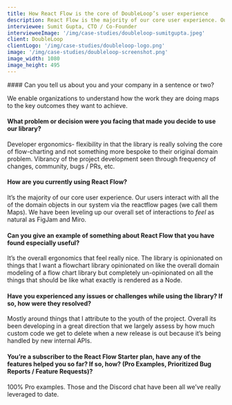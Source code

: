 ```yaml
---
title: How React Flow is the core of DoubleLoop’s user experience
description: React Flow is the majority of our core user experience. Our users interact with all the of the domain objects in our system via the React Flow pages. We have been leveling up our overall set of to feel as natural as FigJam and Miro.
interviewee: Sumit Gupta, CTO / Co-Founder
intervieweeImage: '/img/case-studies/doubleloop-sumitgupta.jpeg'
client: DoubleLoop
clientLogo: '/img/case-studies/doubleloop-logo.png'
image: '/img/case-studies/doubleloop-screenshot.png'
image_width: 1080
image_height: 495
---
```



<CaseStudyLayout>
#### Can you tell us about you and your company in a sentence or two?

We enable organizations to understand how the work they are doing maps to the key outcomes they want to achieve.

#### What problem or decision were you facing that made you decide to use our library?

Developer ergonomics- flexibility in that the library is really solving the core of flow-charting and not something more bespoke to their original domain problem. Vibrancy of the project development seen through frequency of changes, community, bugs / PRs, etc.

#### How are you currently using React Flow?

It’s the majority of our core user experience. Our users interact with all the of the domain objects in our system via the reactflow pages (we call them Maps). We have been leveling up our overall set of interactions to _feel_ as natural as FigJam and Miro.

#### Can you give an example of something about React Flow that you have found especially useful?

It’s the overall ergonomics that feel really nice. The library is opinionated on things that I want a flowchart library opinionated on like the overall domain modeling of a flow chart library but completely un-opinionated on all the things that should be like what exactly is rendered as a Node.

#### Have you experienced any issues or challenges while using the library? If so, how were they resolved?

Mostly around things that I attribute to the youth of the project. Overall its been developing in a great direction that we largely assess by how much custom code we get to delete when a new release is out because it’s being handled by new internal APIs.

#### You’re a subscriber to the React Flow Starter plan, have any of the features helped you so far? If so, how? (Pro Examples, Prioritized Bug Reports / Feature Requests)?

100% Pro examples. Those and the Discord chat have been all we’ve really leveraged to date.

</CaseStudyLayout>

